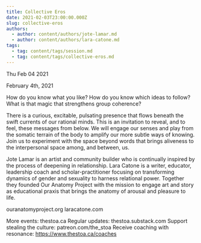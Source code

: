 ```yaml
---
title: Collective Eros
date: 2021-02-03T23:00:00.000Z
slug: collective-eros
authors:
  - author: content/authors/jote-lamar.md
  - author: content/authors/lara-catone.md
tags:
  - tag: content/tags/session.md
  - tag: content/tags/collective-eros.md
---
```






Thu Feb 04 2021

February 4th, 2021

How do you know what you like? How do you know which ideas to follow? What is that magic that strengthens group coherence?

There is a curious, excitable, pulsating presence that flows beneath the swift currents of our rational minds. This is an invitation to reveal, and to feel, these messages from below. We will engage our senses and play from the somatic terrain of the body to amplify our more subtle ways of knowing. Join us to experiment with the space beyond words that brings aliveness to the interpersonal space among, and between, us.

Jote Lamar is an artist and community builder who is continually inspired by the process of deepening in relationship. Lara Catone is a writer, educator, leadership coach and scholar-practitioner focusing on transforming dynamics of gender and sexuality to harness relational power. Together they founded Our Anatomy Project with the mission to engage art and story as educational praxis that brings the anatomy of arousal and pleasure to life.

ouranatomyproject.org
laracatone.com

More events: thestoa.ca
Regular updates: thestoa.substack.com
Support stealing the culture: patreon.com/the_stoa
Receive coaching with resonance: https://www.thestoa.ca/coaches


